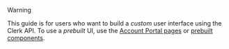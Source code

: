 > [!WARNING]
> This guide is for users who want to build a _custom_ user interface using the Clerk API. To use a _prebuilt_ UI, use the [Account Portal pages](/docs/guides/customizing-clerk/account-portal) or [prebuilt components](/docs/reference/general/components/overview).

